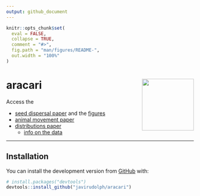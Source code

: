 ```yaml
---
output: github_document
---
```


<!-- README.md is generated from README.Rmd. Please edit that file -->

```r
knitr::opts_chunk$set(
  eval = FALSE,
  collapse = TRUE,
  comment = "#>",
  fig.path = "man/figures/README-",
  out.width = "100%"
)
```

# aracari <img src="images/aracari.png" align="right" height="139" />

<!-- badges: start -->
<!-- badges: end -->

Access the  

- [seed dispersal paper](https://javirudolph.github.io/aracari/paper/paper.html) and the [figures](https://javirudolph.github.io/aracari/paper/figures_tables.html)
- [animal movement paper](https://javirudolph.github.io/aracari/movement_paper/rudolph_ch2.html)  
- [distributions paper](https://javirudolph.github.io/aracari/distributions_paper/rudolph_distributions.html)
  - [info on the data](https://javirudolph.github.io/aracari/distributions_paper/format_raw_dat.html)

---
## Installation

You can install the development version from [GitHub](https://github.com/) with:

``` r
# install.packages("devtools")
devtools::install_github("javirudolph/aracari")
```
